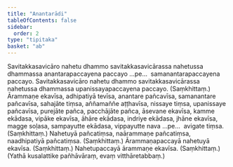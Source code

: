 ```yaml
---
title: "Anantarādi"
tableOfContents: false
sidebar:
  order: 2
type: "tipitaka"
basket: "ab"
---
```



<DynamicBreadcrumb />

<Division number="100">

<Paragraph number="337">
Savitakkasavicāro nahetu dhammo savitakkasavicārassa nahetussa dhammassa anantarapaccayena paccayo …pe…  samanantarapaccayena paccayo.
</Paragraph>

<Paragraph number="338">
Savitakkasavicāro nahetu dhammo savitakkasavicārassa nahetussa dhammassa upanissayapaccayena paccayo. (Saṃkhittaṃ.)
</Paragraph>

</Division>
<Division number="101">

<Paragraph number="339">
Ārammaṇe ekavīsa, adhipatiyā tevīsa, anantare pañcavīsa, samanantare pañcavīsa, sahajāte tiṃsa, aññamaññe aṭṭhavīsa, nissaye tiṃsa, upanissaye pañcavīsa, purejāte pañca, pacchājāte pañca, āsevane ekavīsa, kamme ekādasa, vipāke ekavīsa, āhāre ekādasa, indriye ekādasa, jhāne ekavīsa, magge soḷasa, sampayutte ekādasa, vippayutte nava …pe…  avigate tiṃsa. (Saṃkhittaṃ.)
</Paragraph>

<Paragraph number="340">
Nahetuyā pañcatiṃsa, naārammaṇe pañcatiṃsa, naadhipatiyā pañcatiṃsa. (Saṃkhittaṃ.)
</Paragraph>

<Paragraph number="341">
Ārammaṇapaccayā nahetuyā ekavīsa. (Saṃkhittaṃ.)
</Paragraph>

<Paragraph number="342">
Nahetupaccayā ārammaṇe ekavīsa. (Saṃkhittaṃ.)
</Paragraph>

<Paragraph number="343">
(Yathā kusalattike pañhāvāraṃ, evaṃ vitthāretabbaṃ.)
</Paragraph>
</Division>